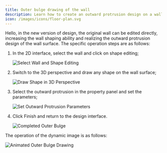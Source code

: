 ```yaml
---
title: Outer bulge drawing of the wall
description: Learn how to create an outward protrusion design on a wall surface in AiHouse by editing the original wall and using shaping tools.
icon: /images/icons/floor-plan.svg
---
```


Hello, in the new version of design, the original wall can be edited directly, increasing the wall shaping ability and realizing the outward protrusion design of the wall surface. The specific operation steps are as follows:

1.  In the 2D interface, select the wall and click on shape editing;

    ![Select Wall and Shape Editing](https://ai-study1.3vjia.com/aihouse-web/60d836fd-1cd6-4a16-b125-8ecdaee9dd63.png)

2.  Switch to the 3D perspective and draw any shape on the wall surface;

    ![Draw Shape in 3D Perspective](https://ai-study1.3vjia.com/aihouse-web/fe8755aa-373c-4545-b74a-79a8d663463d.png)

3.  Select the outward protrusion in the property panel and set the parameters;

    ![Set Outward Protrusion Parameters](https://ai-study1.3vjia.com/aihouse-web/b1ae52fe-4b49-4675-a466-c0d463868f0e.png)

4.  Click Finish and return to the design interface.

    ![Completed Outer Bulge](https://ai-study1.3vjia.com/aihouse-web/848eb95f-3b72-4eba-bce8-89903d1f19cf.png)

The operation of the dynamic image is as follows:

![Animated Outer Bulge Drawing](https://ai-study1.3vjia.com/aihouse-web/23245c78-d8ce-4576-8a99-3c81251a308f.gif)
